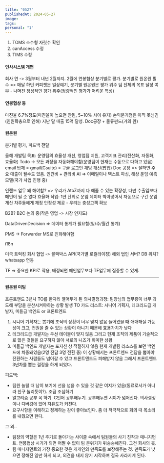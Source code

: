 ```yaml
---
title: "0527"
publishedAt: 2024-05-27
image: 
tags: 
personal: "1"
---
```

1. TOMS 소수형 자릿수 확인
2. canAccess 수정
3. TIMS 수정

#### 인사시스템 개편
회사 연 -> 3월부터 내년 2월까지. 2월에 연봉협상
분기별로 평가. 분기별로 원온원 필수 => 매달 하던 커피챗은 일상얘기, 분기별 원온원은 평가 위주
팀 전체의 목표 달성 여부 - 나머진 정성적인 평가 위주(정량적인 평가가 어려운 특성)

#### 연봉협상 등
마진율 6.7%정도(마진율이 높으면 안됨, 5~10% 사이 유지)
손익분기점은 아직 못넘김(인원확충으로 인해)
지난 달 매출 15억 달성.
Doc공장 + 물류펀드(거의 완)

#### 원온원
분기별 평가, 피드백 전달

올해 개발팀 목표: 운영팀의 효율성 개선, 영업팀 지원, 고객지표 관리(전산화, 자동화, 효율화)
Todo -> 모든 과정을 자동화해야함(운영팀이 현재는 수동으로 다하고 있음)
email 탑재 = gmail(Gsuite) = 구글 로그인
채팅 개선(팝업)
Doc 공장 => 잘하면 주요 매출이 될수도 있음. 인건비 + 관리비
AI => 이메일이나 텍스트 파싱, 해상 운임 예측 모델(국가 사업 진행 중)

인랜드 업무 왜 해야함? => 우리가 AtoZ까지 다 해줄 수 있는 확장성, 다만 수출입보다 메인이 될 순 없다
효율화 작업: 1년 단위로 운임 데이터 박아넣어서 자동으로 구간 운임 계산
차주들에게 재정 안정성 제공 - 우리는 충성고객 확보

B2B? B2C 논의 중(작은 영업 -> 시장 인지도)

DataDrivenDecision => 데이터 통계가 필요함(일/주/월간 통계)

PMS -> Forwarder MS로 진화해야함

i18n

미국 트럭킹 회사 협업 -> 블랙박스 API(국가별 로컬라이징)
해외 법인 서버? DB 위치?
whatsapp 연동

TF => 중요한 KPI로 작용, 배정되면 메인업무보다 TF업무에 집중할 수 있게.

---
#### 원온원 미팅

프론트엔드 3년차 TO를 한자리 열어두게 된 의사결정과정:
팀장님의 업무량이 너무 과도해 부담을 분산시켜야하는 상황 발생
TO 카드 리스트: 시니어 기획자, 테크리드급 개발자, 미들급 백엔드 or 프론트엔드
1. 시니어 기획자는 뽑기에 조직의 상황이 너무 맞지 않음
	 들어왔을 때 애매해질 가능성이 크고, 전권을 줄 수 있는 상황이 아니기 때문에 효용가치가 낮다
2. 테크리드급 개발자는 우선 테이블이 맞지 않음
	 그리고 현재 조직의 제품이 기술적으로 많은 것들을 요구하지 않아 서로의 니즈가 희미한 상황
3. 미들급 백엔드 개발자는 포지션 상 적절하지 않음
	현재 개발팀 리소스를 보면 백엔드에 치중돼있음(2명 전담 3명 전환 중)
	 이 상황에서는 프론트엔드 전담을 뽑아야 전환하는 사람들도 넘어갈 수 있고 프론트엔드도 피해받지 않음
그래서 프론트엔드 3년차를 뽑는 결정을 하게 되었다.

피드백:
- 팀원 놀릴 때 남이 보기에 선을 넘을 수 있을 것 같은 여지가 있음(동료로서가 아니라 친구 놀리듯이?). 조금 조심하기
- 알고리즘 공부 꼭 하기. C언어 공부해두기. 공부해두면 시야가 넓어진다. 의사결정이나 디버깅에 있어 자유도가 커진다.
- 요구사항을 이해하고 정제하는 감이 좋아보인다. 좀 더 적극적으로 회의 때 목소리를 내줬으면 한다.

그 외..
- 팀장의 역할은 1년 주기로 돌아가는 사이클 속에서 팀원들의 사기 진작과 매니지먼트. 연봉협상 시기가 되면 어쩔 수 없이 팀 분위기가 뒤숭숭해진다. 그건 회사의 몫.
- 팀 매니지먼트의 가장 중요한 것은 개개인의 만족도를 보장해주는 것. 만족도가 낮으면 정해진 일만 하게 되고, 의견을 내지 않기 시작하며 결국 사라지게 된다.


